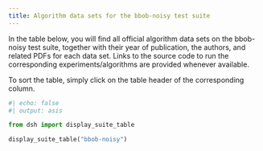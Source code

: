 ```yaml
---
title: Algorithm data sets for the bbob-noisy test suite
---
```


In the table below, you will find all official algorithm data sets on the bbob-noisy test suite, 
together with their year of publication, the authors, and related PDFs for each data set. Links to the 
source code to run the corresponding experiments/algorithms are provided whenever available.

To sort the table, simply click on the table header of the corresponding column.
```python
#| echo: false
#| output: asis

from dsh import display_suite_table

display_suite_table("bbob-noisy")
```

<script type="text/javascript" src="/assets/js/sort-table.js"></script>
<link rel="stylesheet" href="/assets/css/data-table.css"/>
